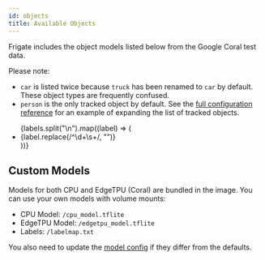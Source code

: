 ```yaml
---
id: objects
title: Available Objects
---
```



Frigate includes the object models listed below from the Google Coral test data.

Please note:

- `car` is listed twice because `truck` has been renamed to `car` by default. These object types are frequently confused.
- `person` is the only tracked object by default. See the [full configuration reference](index.md#full-configuration-reference) for an example of expanding the list of tracked objects.

<ul>
  {labels.split("\n").map((label) => (
    <li>{label.replace(/^\d+\s+/, "")}</li>
  ))}
</ul>

## Custom Models

Models for both CPU and EdgeTPU (Coral) are bundled in the image. You can use your own models with volume mounts:

- CPU Model: `/cpu_model.tflite`
- EdgeTPU Model: `/edgetpu_model.tflite`
- Labels: `/labelmap.txt`

You also need to update the [model config](advanced.md#model) if they differ from the defaults.
